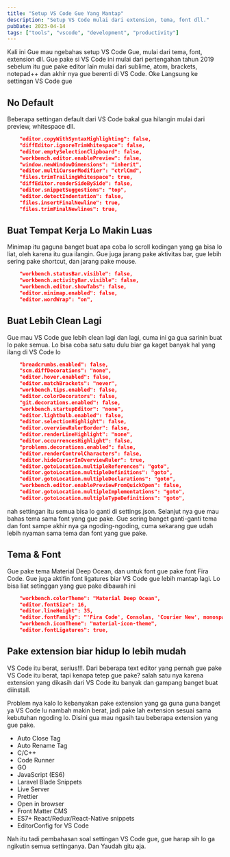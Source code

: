 ```yaml
---
title: "Setup VS Code Gue Yang Mantap"
description: "Setup VS Code mulai dari extension, tema, font dll."
pubDate: 2023-04-14
tags: ["tools", "vscode", "development", "productivity"]
---
```


Kali ini Gue mau ngebahas setup VS Code Gue, mulai dari tema, font, extension dll. Gue pake si VS Code ini mulai dari pertengahan tahun 2019 sebelum itu gue pake editor lain mulai dari sublime, atom, brackets, notepad++ dan akhir nya gue berenti di VS Code. Oke Langsung ke settingan VS Code gue

## No Default

Beberapa settingan default dari VS Code bakal gua hilangin mulai dari preview, whitespace dll.

```json
    "editor.copyWithSyntaxHighlighting": false,
    "diffEditor.ignoreTrimWhitespace": false,
    "editor.emptySelectionClipboard": false,
    "workbench.editor.enablePreview": false,
    "window.newWindowDimensions": "inherit",
    "editor.multiCursorModifier": "ctrlCmd",
    "files.trimTrailingWhitespace": true,
    "diffEditor.renderSideBySide": false,
    "editor.snippetSuggestions": "top",
    "editor.detectIndentation": false,
    "files.insertFinalNewline": true,
    "files.trimFinalNewlines": true,
```

## Buat Tempat Kerja Lo Makin Luas

Minimap itu gaguna banget buat apa coba lo scroll kodingan yang ga bisa lo liat, oleh karena itu gua ilangin. Gue juga jarang pake aktivitas bar, gue lebih sering pake shortcut, dan jarang pake mouse.

```json
    "workbench.statusBar.visible": false,
    "workbench.activityBar.visible": false,
    "workbench.editor.showTabs": false,
    "editor.minimap.enabled": false,
    "editor.wordWrap": "on",
```

## Buat Lebih Clean Lagi

Gue mau VS Code gue lebih clean lagi dan lagi, cuma ini ga gua sarinin buat lo pake semua. Lo bisa coba satu satu dulu biar ga kaget banyak hal yang ilang di VS Code lo

```json
    "breadcrumbs.enabled": false,
    "scm.diffDecorations": "none",
    "editor.hover.enabled": false,
    "editor.matchBrackets": "never",
    "workbench.tips.enabled": false,
    "editor.colorDecorators": false,
    "git.decorations.enabled": false,
    "workbench.startupEditor": "none",
    "editor.lightbulb.enabled": false,
    "editor.selectionHighlight": false,
    "editor.overviewRulerBorder": false,
    "editor.renderLineHighlight": "none",
    "editor.occurrencesHighlight": false,
    "problems.decorations.enabled": false,
    "editor.renderControlCharacters": false,
    "editor.hideCursorInOverviewRuler": true,
    "editor.gotoLocation.multipleReferences": "goto",
    "editor.gotoLocation.multipleDefinitions": "goto",
    "editor.gotoLocation.multipleDeclarations": "goto",
    "workbench.editor.enablePreviewFromQuickOpen": false,
    "editor.gotoLocation.multipleImplementations": "goto",
    "editor.gotoLocation.multipleTypeDefinitions": "goto",
```

nah settingan itu semua bisa lo ganti di settings.json. Selanjut nya gue mau bahas tema sama font yang gue pake. Gue sering banget ganti-ganti tema dan font sampe akhir nya ga ngoding-ngoding, cuma sekarang gue udah lebih nyaman sama tema dan font yang gue pake.

## Tema & Font

Gue pake tema Material Deep Ocean, dan untuk font gue pake font Fira Code. Gue juga aktifin font ligatures biar VS Code gue lebih mantap lagi. Lo bisa liat setinggan yang gue pake dibawah ini

```json
    "workbench.colorTheme": "Material Deep Ocean",
    "editor.fontSize": 16,
    "editor.lineHeight": 35,
    "editor.fontFamily": "'Fira Code', Consolas, 'Courier New', monospace",
    "workbench.iconTheme": "material-icon-theme",
    "editor.fontLigatures": true,
```

## Pake extension biar hidup lo lebih mudah

VS Code itu berat, serius!!!. Dari beberapa text editor yang pernah gue pake VS Code itu berat, tapi kenapa tetep gue pake? salah satu nya karena extension yang dikasih dari VS Code itu banyak dan gampang banget buat diinstall.

Problem nya kalo lo kebanyakan pake extension yang ga guna guna banget ya VS Code lu nambah makin berat, jadi pake lah extension sesuai sama kebutuhan ngoding lo. Disini gua mau ngasih tau beberapa extension yang gue pake.

- Auto Close Tag
- Auto Rename Tag
- C/C++
- Code Runner
- GO
- JavaScript (ES6)
- Laravel Blade Snippets
- Live Server
- Prettier
- Open in browser
- Front Matter CMS
- ES7+ React/Redux/React-Native snippets
- EditorConfig for VS Code

Nah itu tadi pembahasan soal settingan VS Code gue, gue harap sih lo ga ngikutin semua settinganya. Dan Yaudah gitu aja.
